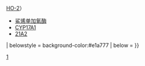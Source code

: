 {{Navbox
| name = 双加氧酶类
| title = {{le|双加氧酶|Oxidoreductase}}类，包括{{le|类固醇羟化酶|steroid hydroxylases}}（[[EC编号|EC]] 1.14）
| titlestyle = background:#ffe777
| bodyclass = hlist
| groupstyle = background-color:#f6b666
| evenstyle = background:#fff1f1
| listclass = hlist

| group1 = {{le|EC编号列表_(EC_1)#EC_1.14.11_催化氧分子的两个氧原子分别与两个供体结合（其中一个供体为α-酮戊二酸）|List of EC numbers (EC 1)#EC 1.14.11 With 2-oxoglutarate as one donor.2C and incorporation of one atom each of oxygen into both donors|1.14.11}}：以[[α-酮戊二酸]]为供体
| list1 =
* {{le|脯氨酰羟化酶|Prolyl hydroxylase}}
* {{le|赖氨酰羟化酶|Lysyl hydroxylase}}

| group2 = [[EC编号列表_(EC_1)#EC_1.14.12_催化氧分子的两个氧原子与底物结合（供体为NADH或NADPH）|1.14.11]]：以[[NADH]]或[[NADPH]]为供体
| list2 = 
* [[苯1,2-双加氧酶]]
* [[5-吡哆酸双加氧酶]]
* [[邻苯二甲酸1,2-双加氧酶]]
* [[苯甲酸1,2-双加氧酶]]
* [[甲苯双加氧酶]]
* [[萘1,2-双加氧酶]]
* [[对苯二酸1,2-双加氧酶]]
* [[一氧化氮双加氧酶]]
* [[脱镁叶绿酸a加氧酶]]
* [[苯甲酰辅酶A双加氧酶]]
* [[咔唑1,9a-双加氧酶]]

| group3 = {{le|EC编号列表_(EC_1)#EC_1.14.13_催化氧分子的一个氧原子与底物结合（供体为NADH或NADPH）|List of EC numbers (EC 1)#EC 1.14.13 With NADH or NADPH as one donor.2C and incorporation of one atom of oxygen|1.14.13}}：以[[NADH]]或[[NADPH]]为供体
| list3 = 
* {{le|含黄素单加氧酶|Flavin-containing monooxygenase}}（[[含黄素单加氧酶1|FMO1]]、[[含黄素单加氧酶2|FMO2]]、[[含黄素单加氧酶3|FMO3]]、[[含黄素单加氧酶4|FMO4]]、[[含黄素单加氧酶5|FMO5]]）
* [[一氧化氮合酶]]（[[一氧化氮合酶1|NOS1]]、[[一氧化氮合酶2|NOS2]]、[[一氧化氮合酶3|NOS3]]）
* [[胆固醇7α-羟化酶]]
* [[甲烷单加氧酶]]
* [[CYP3A4]]
* [[羊毛固醇14α-脱甲基酶]]

| group4 = [[EC编号列表_(EC_1)#EC_1.14.14_催化氧分子的一个氧原子与底物结合（供体为还原型黄素或黄素蛋白）|1.14.14]]：以[[还原型黄素黄素]]或[[黄素蛋白]]为供体
| list4 = 
* [[芳香化酶|19A1]]
* [[CYP2D6]]
* [[CYP2E1]]

| group5 = [[EC编号列表_(EC_1)#EC_1.14.15_催化氧分子的一个氧原子与底物结合（供体为还原型铁硫蛋白）|1.14.15]]：以[[还原型铁硫蛋白]]为供体
| list5 = 
* [[甾体11-β-羟化酶|11B1]]
* [[醛固酮合酶|11B2]]
* [[胆固醇侧链裂解酶|11A1]]

| group6 = [[EC编号列表_(EC_1)#EC_1.14.16_催化氧分子的一个氧原子与底物结合（供体为还原型蝶啶）|1.14.16]]：以[[四氢生物蝶呤|还原型蝶啶]]为受体
| list6 = 
* [[苯丙氨酸羟化酶]]
* [[酪氨酸羟化酶]]
* [[色氨酸羟化酶]]

| group7 = [[EC编号列表_(EC_1)#EC_1.14.17_催化氧分子的一个氧原子与底物结合（供体为还原型抗坏血酸）|1.14.17]]：以[[还原型抗坏血酸]]为受体
| list7 = 
* [[多巴胺β羟化酶]] 

| group8 = [[EC编号列表_(EC_1)#EC_1.14.18_催化氧分子的一个氧原子与底物结合（供体为其他化合物）|1.14.18]]
| list8 = 
* [[酪氨酸酶]]

| group9 = [[EC编号列表_(EC_1)#EC_1.14.19_催化氧化一对供体同时将氧气还原为水|1.14.19]]
| list9 = 
* [[硬脂酰辅酶A脱饱和酶1]]

| group10 = [[EC编号列表_(EC_1)#EC_1.14.20_催化氧分子的一个氧原子与底物结合（供体为α-酮戊二酸）|1.14.20]]：以[[α-酮戊二酸]]为受体
| list10 = 
* [[脱乙酰氧基头孢菌素-C合酶]] 

| group11 = 1.14.99：杂项
|  list11 = 
* [[环氧合酶]]
* [[血红素加氧酶]]（[[HMOX1|HO-1]]{{·}}[[HMOX2|HO-2]]）
* [[鲨烯单加氧酶]]
* [[CYP17A1]]
* [[类固醇21-单加氧酶|21A2]]

| belowstyle = background-color:#e1a777
| below = {{酶类导航}}
}}
<noinclude>
[[Category:酶模板|1]]
</noinclude>